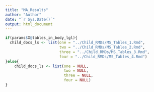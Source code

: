 ```yaml
---
title: "MA_Results"
author: "Author"
date: "`r Sys.Date()`"
output: html_document
---
```



```r
if(params$X@tables_in_body_lgl){
  child_docs_ls <- list(one = "../Child_RMDs/MS_Tables_1.Rmd",
                        two = "../Child_RMDs/MS_Tables_2.Rmd",
                        three = "../Child_RMDs/MS_Tables_3.Rmd",
                        four = "../Child_RMDs/MS_Tables_4.Rmd")
}else{
    child_docs_ls <- list(one = NULL,
                          two = NULL,
                          three = NULL,
                          four = NULL)
}
```
